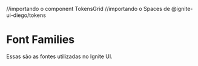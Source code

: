 //importando o component TokensGrid
//importando o Spaces de @ignite-ui-diego/tokens


<Meta title="Tokens/Font Families" />

# Font Families

Essas são as fontes utilizadas no Ignite UI.

<TokensGrid tokens={fonts} />